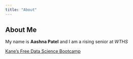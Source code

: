 ```yaml
---
title: "About"
---
```

## About Me

My name is **Aashna Patel** and I am a rising senior at *WTHS*

[Kane's Free Data Science Bootcamp](https://bootcamp.davidkane.info)

